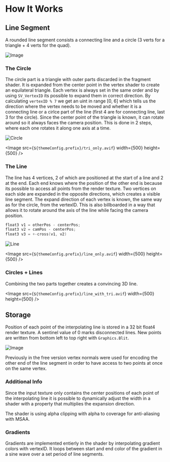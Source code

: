 
# How It Works

## Line Segment

A rounded line segment consists a connecting line and a circle (3 verts for a triangle + 4 verts for the quad).

![Image](/line.avif)

### The Circle

The circle part is a triangle with outer parts discarded in the fragment shader. It is expanded from the center point in the vertex shader to create an equilateral triangle. Each vertex is always set in the same order and by using `SV_VertexID` its possible to expand them in correct direction. By calculating `vertexID % 7` we get an uint in range [0, 6] which tells us the direction where the vertex needs to be moved and whether it is a connecting line or a cirlce part of the line (first 4 are for connecting line, last 3 for the circle). Since the center point of the triangle is known, it can rotate around so it always faces the camera position. This is done in 2 steps, where each one rotates it along one axis at a time.

![Circle](/circle.png)

<Image src={`${themeConfig.prefix}/tri_only.avif`} width={500} height={500} />

### The Line

The line has 4 vertices, 2 of which are positioned at the start of a line and 2 at the end. Each end knows where the position of the other end is because its possible to access all points from the render texture. Two vertices on each side are expanded in the opposite directions, which creates a visible line segment. The expand direction of each vertex is known, the same way as for the circle, from the vertexID. This is also billboarded in a way that allows it to rotate around the axis of the line while facing the camera position.

```c
float3 v1 = otherPos - centerPos;
float3 v2 = camPos - centerPos;
float3 v3 = +-cross(v1, v2)
```

![Line](/line.png)

<Image src={`${themeConfig.prefix}/line_only.avif`} width={500} height={500} />

### Circles + Lines

Combining the two parts together creates a convincing 3D line.

<Image
  src={`${themeConfig.prefix}/line_with_tri.avif`}
  width={500}
  height={500}
/>

## Storage

Position of each point of the interpolating line is stored in a 32 bit float4 render texture. A sentinel value of 0 marks disconnected lines. New points are written from bottom left to top right with `Graphics.Blit`.

![Image](/rt.avif)

Previously in the free version vertex normals were used for encoding the other end of the line segment in order to have access to two points at once on the same vertex.

### Additional Info

Since the input texture only contains the center positions of each point of the interpolating line it is possible to dynamically adjust the width in a shader with a property that multiplies the expansion direction.

The shader is using alpha clipping with alpha to coverage for anti-aliasing with MSAA.

### Gradients

Gradients are implemented entierly in the shader by interpolating gradient colors with vertexID. It loops between start and end color of the gradient in a sine wave over a set period of line segments.
